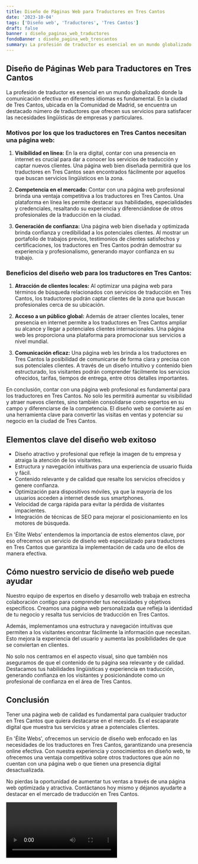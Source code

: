 ```yaml
---
title: Diseño de Páginas Web para Traductores en Tres Cantos
date: '2023-10-04'
tags: ['Diseño web', 'Traductores', 'Tres Cantos']
draft: false
banner : diseño_paginas_web_traductores
fondoBanner : diseño_pagina_web_trescantos
summary: La profesión de traductor es esencial en un mundo globalizado donde la comunicación efectiva en diferentes idiomas es fundamental. En la ciudad de Tres Cantos, ubicada en la Comunidad de Madrid, se encuentra un destacado número de traductores que ofrecen sus servicios para satisfacer las necesidades lingüísticas de empresas y particulares.
---
```


## **Diseño de Páginas Web para Traductores en Tres Cantos**

La profesión de traductor es esencial en un mundo globalizado donde la comunicación efectiva en diferentes idiomas es fundamental. En la ciudad de Tres Cantos, ubicada en la Comunidad de Madrid, se encuentra un destacado número de traductores que ofrecen sus servicios para satisfacer las necesidades lingüísticas de empresas y particulares.

### **Motivos por los que los traductores en Tres Cantos necesitan una página web:**

1. **Visibilidad en línea:** En la era digital, contar con una presencia en internet es crucial para dar a conocer los servicios de traducción y captar nuevos clientes. Una página web bien diseñada permitirá que los traductores en Tres Cantos sean encontrados fácilmente por aquellos que buscan servicios lingüísticos en la zona.

2. **Competencia en el mercado:** Contar con una página web profesional brinda una ventaja competitiva a los traductores en Tres Cantos. Una plataforma en línea les permite destacar sus habilidades, especialidades y credenciales, resaltando su experiencia y diferenciándose de otros profesionales de la traducción en la ciudad.

3. **Generación de confianza:** Una página web bien diseñada y optimizada brinda confianza y credibilidad a los potenciales clientes. Al mostrar un portafolio de trabajos previos, testimonios de clientes satisfechos y certificaciones, los traductores en Tres Cantos podrán demostrar su experiencia y profesionalismo, generando mayor confianza en su trabajo.

### **Beneficios del diseño web para los traductores en Tres Cantos:**

1. **Atracción de clientes locales:** Al optimizar una página web para términos de búsqueda relacionados con servicios de traducción en Tres Cantos, los traductores podrán captar clientes de la zona que buscan profesionales cerca de su ubicación.

2. **Acceso a un público global:** Además de atraer clientes locales, tener presencia en internet permite a los traductores en Tres Cantos ampliar su alcance y llegar a potenciales clientes internacionales. Una página web les proporciona una plataforma para promocionar sus servicios a nivel mundial.

3. **Comunicación eficaz:** Una página web les brinda a los traductores en Tres Cantos la posibilidad de comunicarse de forma clara y precisa con sus potenciales clientes. A través de un diseño intuitivo y contenido bien estructurado, los visitantes podrán comprender fácilmente los servicios ofrecidos, tarifas, tiempos de entrega, entre otros detalles importantes.

En conclusión, contar con una página web profesional es fundamental para los traductores en Tres Cantos. No solo les permitirá aumentar su visibilidad y atraer nuevos clientes, sino también consolidarse como expertos en su campo y diferenciarse de la competencia. El diseño web se convierte así en una herramienta clave para convertir las visitas en ventas y potenciar su negocio en la ciudad de Tres Cantos.

<GifSeo />

<Cta />

## Elementos clave del diseño web exitoso

- Diseño atractivo y profesional que refleje la imagen de tu empresa y atraiga la atención de los visitantes.
- Estructura y navegación intuitivas para una experiencia de usuario fluida y fácil.
- Contenido relevante y de calidad que resalte los servicios ofrecidos y genere confianza.
- Optimización para dispositivos móviles, ya que la mayoría de los usuarios acceden a internet desde sus smartphones.
- Velocidad de carga rápida para evitar la pérdida de visitantes impacientes.
- Integración de técnicas de SEO para mejorar el posicionamiento en los motores de búsqueda.

En 'Élite Webs' entendemos la importancia de estos elementos clave, por eso ofrecemos un servicio de diseño web especializado para traductores en Tres Cantos que garantiza la implementación de cada uno de ellos de manera efectiva.

## Cómo nuestro servicio de diseño web puede ayudar

Nuestro equipo de expertos en diseño y desarrollo web trabaja en estrecha colaboración contigo para comprender tus necesidades y objetivos específicos. Creamos una página web personalizada que refleja la identidad de tu negocio y resalta tus servicios de traducción en Tres Cantos.

Además, implementamos una estructura y navegación intuitivas que permiten a los visitantes encontrar fácilmente la información que necesitan. Esto mejora la experiencia del usuario y aumenta las posibilidades de que se conviertan en clientes.

No solo nos centramos en el aspecto visual, sino que también nos aseguramos de que el contenido de tu página sea relevante y de calidad. Destacamos tus habilidades lingüísticas y experiencia en traducción, generando confianza en los visitantes y posicionándote como un profesional de confianza en el área de Tres Cantos.

## Conclusión

Tener una página web de calidad es fundamental para cualquier traductor en Tres Cantos que quiera destacarse en el mercado. Es el escaparate digital que muestra tus servicios y atrae a potenciales clientes.

En 'Élite Webs', ofrecemos un servicio de diseño web enfocado en las necesidades de los traductores en Tres Cantos, garantizando una presencia online efectiva. Con nuestra experiencia y conocimientos en diseño web, te ofrecemos una ventaja competitiva sobre otros traductores que aún no cuentan con una página web o que tienen una presencia digital desactualizada.

No pierdas la oportunidad de aumentar tus ventas a través de una página web optimizada y atractiva. Contáctanos hoy mismo y déjanos ayudarte a destacar en el mercado de traducción en Tres Cantos.

<Video />

<CtaBot job='Traductores' city='Tres Cantos'/>

<Gmaps query='Tres Cantos+españa+maps' />